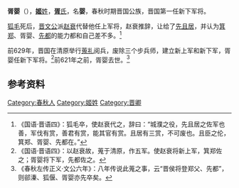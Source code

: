 {{先秦人物信息框
|image       = 
|姓= [[姬姓|姬]]
|名= 婴
|氏= [[胥氏|胥]]
|zi          = 
|hao         = 
|官位= [[晋国|晋国]]新下军将
|nickname    = 
|nickzi      = 
|posthumous  = 
|国家= [[晋国|晋国]]
|名称= 胥婴
|hometown    = 
|birth       = 
|death       = 
|honor       = 
|honor2      = 
|spouse       = 
|children      = 
}}
'''胥婴'''（{{bd|？||？||}}），[[姬姓|'''姬'''姓]]，[[胥氏|'''胥'''氏]]，名'''婴'''，春秋时期晋国公族，晋国第一任新下军将。

[[狐毛|狐毛]]死后，[[晋文公|晋文公]]派[[赵衰|赵衰]]代替他任上军将，赵衰推辞，让给了[[先且居|先且居]]，并认为[[箕郑|箕郑]]、胥婴、[[先都|先都]]的能力都和自己差不多。<ref>《国语·晋语四》：狐毛卒，使赵衰代之，辞曰：“城濮之役，先且居之佐军也善，军伐有赏，善君有赏，能其官有赏。且居有三赏，不可废也。且臣之伦，箕郑、胥婴、先都在。”</ref>

前629年，晋国在清原举行[[蒐礼|蒐礼]]阅兵，废除三个步兵师，建立新上军和新下军，胥婴任新下军将。<ref>《国语·晋语四》：以赵衰故，蒐于清原，作五军。使赵衰将新上军，箕郑佐之；胥婴将下军，先都佐之。</ref>前621年之前，胥婴去世。<ref>《春秋左传正义·文公六年》：八年传说此蒐之事，云“晋侯将登郑父、先都”，则郤溱、狐偃、胥婴亦先卒矣。</ref>

== 参考资料 ==
{{reflist}}

{{start box}}
{{s-before|初次设置}}
{{s-title|[[晋国|晋国]]新下军将|前629年—？}}
{{s-none|空缺期|新下军裁撤<br/>后任[[荀骓|荀骓]]}}
{{end box}}

[[Category:春秋人|Category:春秋人]]
[[Category:姬姓|Category:姬姓]]
[[Category:晋卿|Category:晋卿]]